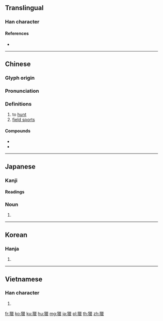 {{also|猎|猟}}
==Translingual==
{{Han simplified forms|獵|猟|猎}}

===Han character===
{{Han char|rn=94|rad=犬|as=15|sn=18|four=42216|canj=KHVVV|ids=⿰犭巤}}

====References====
* {{Han ref|kx=0720.270|dkj=20768|dj=1132.130|hdz=21376.070|uh=7375|ud=29557|bh=C279|bd=49785}}

----

==Chinese==
{{zh-forms|s=猎}}

===Glyph origin===
{{Han etym}}

===Pronunciation===
{{zh-pron
|m=liè
|c=lip6
|h=pfs=lia̍p
|mn=la̍h/lia̍p
|mn_note=la̍h - vernacular; lia̍p - literary
|mc=y
|oc=y
|ma=y
|cat=v,n
}}

===Definitions===
{{zh-hanzi}}

# to [[hunt]]
# [[field sports]]

====Compounds====
* {{zh-l|打獵|tr=dǎliè}}
* {{zh-l|獵取|tr=lièqǔ}}

----

==Japanese==

===Kanji===
{{ja-kanji|grade=uc|rs=犬15|style=ky|shin=猟}}

====Readings====
{{ja-readings|goon=[[りょう]] (ryō)|kanon=[[りょう]] (ryō)|kun=[[かり|か-り]] (ka-ri), [[かる|か-る]] (ka-ru)}}

{{ja-kanjitab|りょう|yomi=o}}

===Noun===
{{ja-noun|shin=猟|りょう|hhira=れふ}}

# {{alternative spelling of|猟|lang=ja}}

----

==Korean==

===Hanja===
{{ko-hanja|hangeul=[[렵]], [[엽]]|eumhun=|rv=ryeop, yeop|mr=ryŏp, yŏp|y=lyep, yep}}

# {{defn|lang=ko|sort=犬15}}

----

==Vietnamese==

===Han character===
{{vi-readings|rs=犬15| hanviet = lốp}}

# {{defn|lang=vi|sort=犬15}}

[[fr:獵]]
[[ko:獵]]
[[ku:獵]]
[[hu:獵]]
[[mg:獵]]
[[ja:獵]]
[[pl:獵]]
[[th:獵]]
[[zh:獵]]